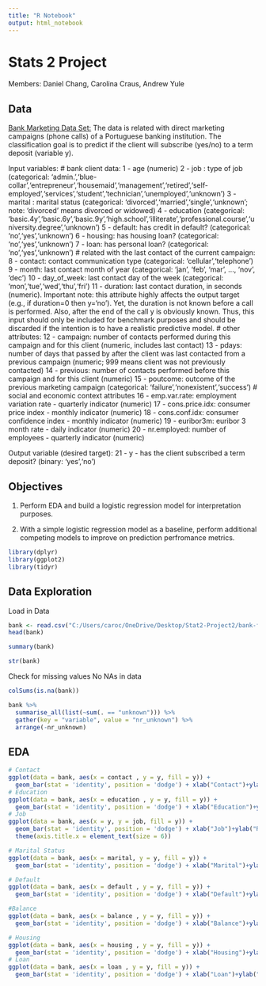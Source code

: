 ```yaml
---
title: "R Notebook"
output: html_notebook
---
```


# Stats 2 Project 

Members: Daniel Chang, Carolina Craus, Andrew Yule

## Data 

[Bank Marketing Data Set:](https://archive.ics.uci.edu/ml/datasets/Bank+Marketing) 
The data is related with direct marketing campaigns (phone calls) of a Portuguese banking institution. The classification goal is to predict if the client will subscribe (yes/no) to a term deposit (variable y). 

Input variables:
# bank client data:
1 - age (numeric)
2 - job : type of job (categorical: 'admin.','blue-collar','entrepreneur','housemaid','management','retired','self-employed','services','student','technician','unemployed','unknown')
3 - marital : marital status (categorical: 'divorced','married','single','unknown'; note: 'divorced' means divorced or widowed)
4 - education (categorical: 'basic.4y','basic.6y','basic.9y','high.school','illiterate','professional.course','university.degree','unknown')
5 - default: has credit in default? (categorical: 'no','yes','unknown')
6 - housing: has housing loan? (categorical: 'no','yes','unknown')
7 - loan: has personal loan? (categorical: 'no','yes','unknown')
# related with the last contact of the current campaign:
8 - contact: contact communication type (categorical: 'cellular','telephone')
9 - month: last contact month of year (categorical: 'jan', 'feb', 'mar', ..., 'nov', 'dec')
10 - day_of_week: last contact day of the week (categorical: 'mon','tue','wed','thu','fri')
11 - duration: last contact duration, in seconds (numeric). Important note: this attribute highly affects the output target (e.g., if duration=0 then y='no'). Yet, the duration is not known before a call is performed. Also, after the end of the call y is obviously known. Thus, this input should only be included for benchmark purposes and should be discarded if the intention is to have a realistic predictive model.
# other attributes:
12 - campaign: number of contacts performed during this campaign and for this client (numeric, includes last contact)
13 - pdays: number of days that passed by after the client was last contacted from a previous campaign (numeric; 999 means client was not previously contacted)
14 - previous: number of contacts performed before this campaign and for this client (numeric)
15 - poutcome: outcome of the previous marketing campaign (categorical: 'failure','nonexistent','success')
# social and economic context attributes
16 - emp.var.rate: employment variation rate - quarterly indicator (numeric)
17 - cons.price.idx: consumer price index - monthly indicator (numeric)
18 - cons.conf.idx: consumer confidence index - monthly indicator (numeric)
19 - euribor3m: euribor 3 month rate - daily indicator (numeric)
20 - nr.employed: number of employees - quarterly indicator (numeric)

Output variable (desired target):
21 - y - has the client subscribed a term deposit? (binary: 'yes','no')

## Objectives 

1. Perform EDA and build a logistic regression model for interpretation purposes. 

2. With a simple logistic regression model as a baseline, perform additional competing models to improve on prediction perfromance metrics. 

```r
library(dplyr)
library(ggplot2)
library(tidyr)
```

## Data Exploration 

Load in Data
```r
bank <- read.csv("C:/Users/caroc/OneDrive/Desktop/Stat2-Project2/bank-full.csv", stringsAsFactors=TRUE)
head(bank)
```

```r
summary(bank)
```

```r
str(bank)
```
Check for missing values 
No NAs in data
```r
colSums(is.na(bank))
```
```r
bank %>% 
  summarise_all(list(~sum(. == "unknown"))) %>% 
  gather(key = "variable", value = "nr_unknown") %>% 
  arrange(-nr_unknown)
```
## EDA 
```r
# Contact 
ggplot(data = bank, aes(x = contact , y = y, fill = y)) + 
  geom_bar(stat = 'identity', position = 'dodge') + xlab("Contact")+ylab("Response")
# Education 
ggplot(data = bank, aes(x = education , y = y, fill = y)) + 
  geom_bar(stat = 'identity', position = 'dodge') + xlab("Education")+ylab("Response")
# Job 
ggplot(data = bank, aes(x = y, y = job, fill = y)) + 
  geom_bar(stat = 'identity', position = 'dodge') + xlab("Job")+ylab("Response") +
  theme(axis.title.x = element_text(size = 6))

# Marital Status 
ggplot(data = bank, aes(x = marital, y = y, fill = y)) + 
  geom_bar(stat = 'identity', position = 'dodge') + xlab("Marital")+ylab("Response")

# Default
ggplot(data = bank, aes(x = default , y = y, fill = y)) + 
  geom_bar(stat = 'identity', position = 'dodge') + xlab("Default")+ylab("Response")

#Balance 
ggplot(data = bank, aes(x = balance , y = y, fill = y)) + 
  geom_bar(stat = 'identity', position = 'dodge') + xlab("Balance")+ylab("Response")

# Housing 
ggplot(data = bank, aes(x = housing , y = y, fill = y)) + 
  geom_bar(stat = 'identity', position = 'dodge') + xlab("Housing")+ylab("Response")
# Loan 
ggplot(data = bank, aes(x = loan , y = y, fill = y)) + 
  geom_bar(stat = 'identity', position = 'dodge') + xlab("Loan")+ylab("Response")
```

